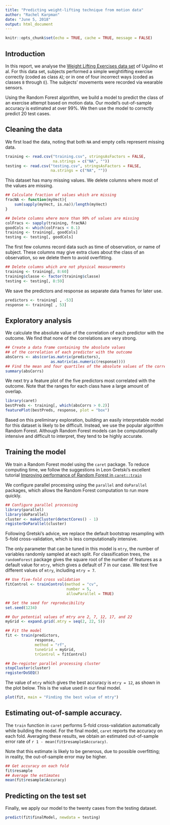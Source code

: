 ```yaml
---
title: "Predicting weight-lifting technique from motion data"
author: "Rachel Karpman"
date: "June 5, 2018"
output: html_document
---
```


```r
knitr::opts_chunk$set(echo = TRUE, cache = TRUE, message = FALSE)
```

## Introduction

In this report, we analyse the [Weight Lifting Exercises data set](http://web.archive.org/web/20161224072740/http:/groupware.les.inf.puc-rio.br/har) of Ugulino et al. For this data set, subjects performed a simple weightlifting exercise correctly (coded as class `A`); or in one of four incorrect ways (coded as classes `B` through `E`).  The subjects' movements were recorded via wearable sensors. 

Using the Random Forest algorithm, we build a model to predict the class of an exercise attempt based on motion data.  Our model's out-of-sample accuracy is estimated at over 99%. We then use the model to correctly predict 20 test cases.

## Cleaning the data

We first load the data, noting that both `NA` and empty cells represent missing data.

```r
training <- read.csv("training.csv", stringsAsFactors = FALSE, 
                     na.strings = c("NA", ""))
testing <- read.csv("testing.csv", stringsAsFactors = FALSE, 
                    na.strings = c("NA", ""))
```

This dataset has many missing values.  We delete columns where most of the values are missing.

```r
## Calculate fraction of values which are missing
fracNA <- function(myVect){
    sum(sapply(myVect, is.na))/length(myVect)
}

## Delete columns where more than 90% of values are missing
colFracs <- sapply(training, fracNA)
goodCols <- which(colFracs < 0.1)
training <- training[, goodCols]
testing <- testing[, goodCols]
```

The first few columns record data such as time of observation, or name of subject. These columns may give extra clues about the class of an observation, so we delete them to avoid overfitting.

```r
## Delete columns which are not physical measurements
training <- training[, 8:60]
training$classe <- factor(training$classe)
testing <- testing[, 8:59]
```

We save the predictors and response as separate data frames for later use.

```r
predictors <- training[ , -53]
response <- training[ , 53]
```

## Exploratory analysis

We calculate the absolute value of the correlation of each predictor with the outcome. We find that none of the correlations are very strong.

```r
## Create a data frame containing the absolute values
## of the correlation of each predictor with the outcome
absCorrs <- abs(cor(as.matrix(predictors), 
                    as.matrix(as.numeric(response))))
## Find the mean and four quartiles of the absolute values of the correlations
summary(absCorrs)
```

We next try a feature plot of the five predictors most correlated with the outcome.  Note that the ranges for each class have a large amount of overlap.

```r
library(caret)
bestPreds <- training[, which(absCorrs > 0.2)]
featurePlot(bestPreds, response, plot = "box")
```

Based on this preliminary exploration, building an easily interpretable model for this dataset is likely to be difficult.  Instead, we use the popular algorithm Random Forest.  Although Random Forest models can be computationally intensive and difficult to interpret, they tend to be highly accurate.

## Training the model

We train a Random Forest model using the `caret` package.  To reduce computing time, we follow the suggestions in Leon Gretski's excellent tutorial [Improving performance of Random Forest in `caret::train`](https://github.com/lgreski/datasciencectacontent/blob/master/markdown/pml-randomForestPerformance.md)

We configure parallel processing using the `parallel` and `doParallel` packages, which allows the Random Forest computation to run more quickly.  

```r
## Configure parallel processing
library(parallel)
library(doParallel)
cluster <- makeCluster(detectCores() - 1)
registerDoParallel(cluster)
```

Following Gretski's advice, we replace the default bootstrap resampling with 5-fold cross-validation, which is less computationally intensive.

The only parameter that can be tuned in this model is `mtry`, the number of variables randomly sampled at each split.  For classification trees, the `randomForest` package gives the square root of the number of features as a default value for `mtry`, which gives a default of 7 in our case.  We test five different values of `mtry`, including `mtry = 7`.

```r
## Use five-fold cross validation
fitControl <- trainControl(method = "cv", 
                           number = 5, 
                           allowParallel = TRUE)

## Set the seed for reproducibility
set.seed(1234)

## Our potential values of mtry are 2, 7, 12, 17, and 22
myGrid <- expand.grid(.mtry = seq(2, 22, 5))

## Fit the model
fit <- train(predictors,
             response, 
             method = "rf",
             tuneGrid = myGrid,
             trControl = fitControl)
```

```r
## De-register parallel processing cluster
stopCluster(cluster)
registerDoSEQ()
```

The value of `mtry` which gives the best accuracy is `mtry = 12`, as shown in the plot below.  This is the value used in our final model.

```r
plot(fit, main = "Finding the best value of mtry")
```

## Estimating out-of-sample accuracy.

The `train` function in `caret` performs 5-fold cross-validation automatically while building the model.  For the final model, `caret` reports the accuracy on each fold.  Averaging these results, we obtain an estimated out-of-sample error rate of `r 1 - mean(fit$resample$Accuracy)`.  

Note that this estimate is likely to be generous, due to possible overfitting; in reality, the out-of-sample error may be higher.

```r
## Get accuracy on each fold
fit$resample
## Average the estimates
mean(fit$resample$Accuracy)
```

## Predicting on the test set

Finally, we apply our model to the twenty cases from the testing dataset.  

```r
predict(fit$finalModel, newdata = testing)
```